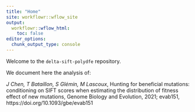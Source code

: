 ```yaml
---
title: "Home"
site: workflowr::wflow_site
output:
  workflowr::wflow_html:
    toc: false
editor_options:
  chunk_output_type: console
---
```


Welcome to the `delta-sift-polydfe` repository.  

We document here the analysis of: 

*J Chen, T Bataillon, S Glémin, M Lascoux*, Hunting for beneficial mutations: conditioning on SIFT scores when estimating the distribution of fitness effect of new mutations, Genome Biology and Evolution, 2021; evab151, https://doi.org/10.1093/gbe/evab151

<!-- More details to be added. -->

